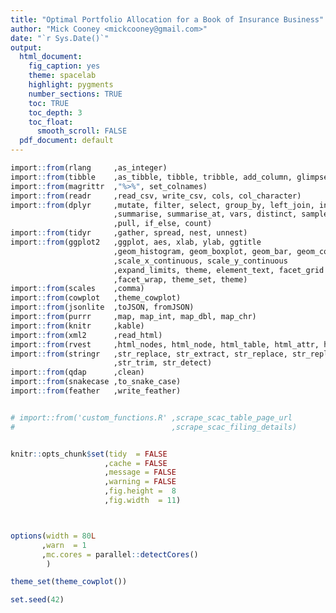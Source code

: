 ```yaml
---
title: "Optimal Portfolio Allocation for a Book of Insurance Business"
author: "Mick Cooney <mickcooney@gmail.com>"
date: "`r Sys.Date()`"
output:
  html_document:
    fig_caption: yes
    theme: spacelab
    highlight: pygments
    number_sections: TRUE
    toc: TRUE
    toc_depth: 3
    toc_float:
      smooth_scroll: FALSE
  pdf_document: default
---
```


```r
import::from(rlang     ,as_integer)
import::from(tibble    ,as_tibble, tibble, tribble, add_column, glimpse)
import::from(magrittr  ,"%>%", set_colnames)
import::from(readr     ,read_csv, write_csv, cols, col_character)
import::from(dplyr     ,mutate, filter, select, group_by, left_join, inner_join
                       ,summarise, summarise_at, vars, distinct, sample_n
                       ,pull, if_else, count)
import::from(tidyr     ,gather, spread, nest, unnest)
import::from(ggplot2   ,ggplot, aes, xlab, ylab, ggtitle
                       ,geom_histogram, geom_boxplot, geom_bar, geom_col
                       ,scale_x_continuous, scale_y_continuous 
                       ,expand_limits, theme, element_text, facet_grid
                       ,facet_wrap, theme_set, theme)
import::from(scales    ,comma)
import::from(cowplot   ,theme_cowplot)
import::from(jsonlite  ,toJSON, fromJSON)
import::from(purrr     ,map, map_int, map_dbl, map_chr)
import::from(knitr     ,kable)
import::from(xml2      ,read_html)
import::from(rvest     ,html_nodes, html_node, html_table, html_attr, html_text)
import::from(stringr   ,str_replace, str_extract, str_replace, str_replace_all
                       ,str_trim, str_detect)
import::from(qdap      ,clean)
import::from(snakecase ,to_snake_case)
import::from(feather   ,write_feather)


# import::from('custom_functions.R' ,scrape_scac_table_page_url
#                                   ,scrape_scac_filing_details)


knitr::opts_chunk$set(tidy  = FALSE
                     ,cache = FALSE
                     ,message = FALSE
                     ,warning = FALSE
                     ,fig.height =  8
                     ,fig.width  = 11)



options(width = 80L
       ,warn  = 1
       ,mc.cores = parallel::detectCores()
        )

theme_set(theme_cowplot())

set.seed(42)

```
